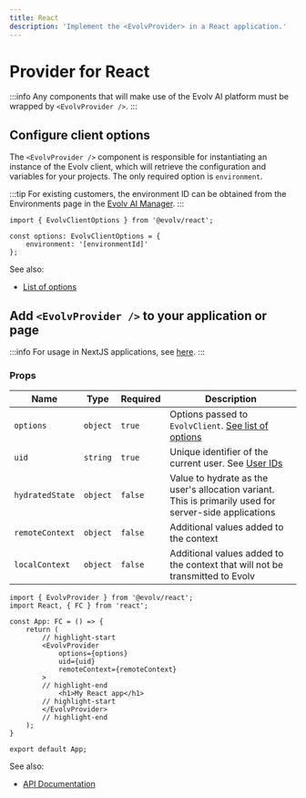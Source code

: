 ```yaml
---
title: React
description: 'Implement the <EvolvProvider> in a React application.'
---
```


# Provider for React

:::info
Any components that will make use of the Evolv AI platform must be wrapped by `<EvolvProvider />`.
:::

## Configure client options
The `<EvolvProvider />` component is responsible for instantiating an instance of the Evolv client, which will
retrieve the configuration and variables for your projects. The only required option is `environment`.

:::tip
For existing customers, the environment ID can be obtained from the Environments page in the [Evolv AI Manager](https://app.evolv.ai).
:::

```tsx title="src/index.tsx" showLineNumbers
import { EvolvClientOptions } from '@evolv/react';

const options: EvolvClientOptions = {
	environment: '[environmentId]'
};
```

See also:
* [List of options](/api/interfaces/evolv_react.EvolvClientOptions)

## Add `<EvolvProvider />` to your application or page

:::info
For usage in NextJS applications, see [here](./nextjs/provider).
:::

### Props

| Name            | Type     | Required | Description |
| --------------- | ---------| -------- | -------------- |
| `options`       | `object` | `true`   | Options passed to `EvolvClient`. [See list of options](../api/interfaces/evolv_react.EvolvClientOptions) |
| `uid`           | `string` | `true`   | Unique identifier of the current user. See [User IDs](./user-ids) |
| `hydratedState` | `object` | `false`  | Value to hydrate as the user's allocation variant. This is primarily used for server-side applications |
| `remoteContext` | `object` | `false`  | Additional values added to the context |
| `localContext`  | `object` | `false`  |  Additional values added to the context that will not be transmitted to Evolv |

```tsx title="src/index.tsx" showLineNumbers
import { EvolvProvider } from '@evolv/react';
import React, { FC } from 'react';

const App: FC = () => {
	return (
		// highlight-start
		<EvolvProvider
			options={options}
			uid={uid}
			remoteContext={remoteContext}
		>
		// highlight-end
			<h1>My React app</h1>
		// highlight-start
		</EvolvProvider>
		// highlight-end
	);
}

export default App;
```

See also:
* [API Documentation](/api/modules/evolv_react#evolvprovider)
